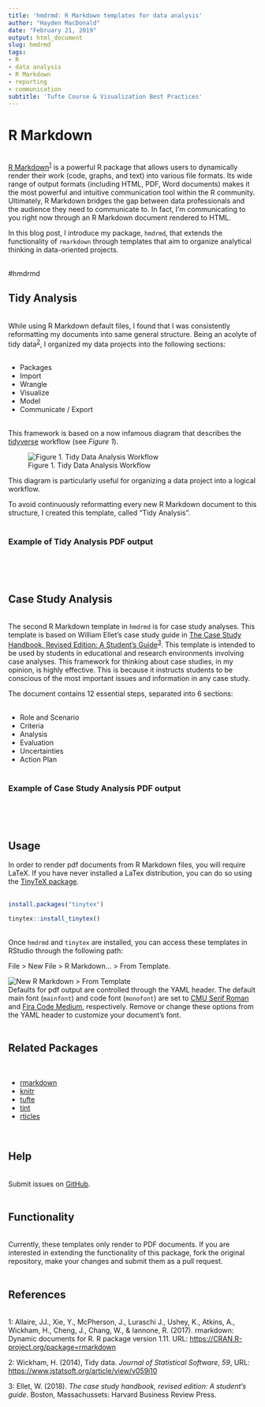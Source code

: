 ---
title: 'hmdrmd: R Markdown templates for data analysis'
author: "Hayden MacDonald"
date: "February 21, 2019"
output: html_document
slug: hmdrmd
tags: 
- R
- data analysis
- R Markdown
- reporting
- communication
subtitle: 'Tufte Course & Visualization Best Practices'
---

# R Markdown
&nbsp;  
[R Markdown](https://rmarkdown.rstudio.com/){target="_blank"}</a><sup>[1](#myfootnote1)</sup> is a powerful R package that allows users to dynamically render their work (code, graphs, and text) into various file formats. Its wide range of output formats (including HTML, PDF, Word documents) makes it the most powerful and intuitive communication tool within the R community. Ultimately, R Markdown bridges the gap between data professionals and the audience they need to communicate to. In fact, I'm communicating to you right now through an R Markdown document rendered to HTML.  

In this blog post, I introduce my package, `hmdrmd`, that extends the functionality of `rmarkdown` through templates that aim to organize analytical thinking in data-oriented projects.  
&nbsp;

#hmdrmd
&nbsp;  

## Tidy Analysis
&nbsp;  
While using R Markdown default files, I found that I was consistently reformatting my documents into same general structure. Being an acolyte of tidy data<sup>[2](#myfootnote2)</sup>, I organized my data projects into the following sections:  
&nbsp;  

- Packages
- Import
- Wrangle
- Visualize
- Model
- Communicate / Export  
&nbsp;  

This framework is based on a now infamous diagram that describes the [tidyverse](https://www.tidyverse.org/) workflow (see *Figure 1*).

![Figure 1. Tidy Data Analysis Workflow](/img/tidy.png)

This diagram is particularly useful for organizing a data project into a logical workflow.  

To avoid continuously reformatting every new R Markdown document to this structure, I created this template, called "Tidy Analysis".  
&nbsp;  

### Example of Tidy Analysis PDF output
![]()
![]()

&nbsp;  

## Case Study Analysis
&nbsp;  
The second R Markdown template in `hmdrmd` is for case study analyses. This template is based on William Ellet's case study guide in [The Case Study Handbook, Revised Edition: A Student's Guide](https://hbr.org/product/the-case-study-handbook-revised-edition-a-student-s-guide/10208E-KND-ENG)<sup>[3](#myfootnote3)</sup>. This template is intended to be used by students in educational and research environments involving case analyses. This framework for thinking about case studies, in my opinion, is highly effective. This is because it instructs students to be conscious of the most important issues and information in any case study.  

The document contains 12 essential steps, separated into 6 sections:  
&nbsp;  

- Role and Scenario
- Criteria
- Analysis
- Evaluation
- Uncertainties
- Action Plan  
&nbsp;  

### Example of Case Study Analysis PDF output

![]()
![]()
![]()

&nbsp;  

## Usage

In order to render pdf documents from R Markdown files, you will require LaTeX. If you have never installed a LaTex distribution, you can do so using the [TinyTeX package](https://github.com/yihui/tinytex).  
&nbsp;  
```{r, eval = FALSE}
install.packages("tinytex")

tinytex::install_tinytex()
```
&nbsp;  
Once `hmdrmd` and `tinytex` are installed, you can access these templates in RStudio through the following path:  

File > New File > R Markdown... > From Template.  

![New R Markdown > From Template](/img/templates.png)  
Defaults for pdf output are controlled through the YAML header. The default main font (`mainfont`) and code font (`monofont`) are set to [CMU Serif Roman](https://www.fontsquirrel.com/fonts/computer-modern){target="_blank"} and [Fira Code Medium](https://github.com/tonsky/FiraCode){target="_blank"}, respectively. Remove or change these options from the YAML header to customize your document's font.  
&nbsp;  

## Related Packages
&nbsp;  

- [rmarkdown](https://github.com/rstudio/rmarkdown){target="_blank"}
- [knitr](https://github.com/yihui/knitr){target="_blank"}
- [tufte](https://github.com/rstudio/tufte){target="_blank"}
- [tint](https://github.com/eddelbuettel/tint){target="_blank"}
- [rticles](https://github.com/rstudio/rticles){target="_blank"}

&nbsp;  

## Help 
&nbsp;  
Submit issues on [GitHub](https://github.com/HaydenMacDonald/hmdrmd){target="_blank"}.  
&nbsp;  

## Functionality
&nbsp;  
Currently, these templates only render to PDF documents. If you are interested in extending the functionality of this package, fork the original repository, make your changes and submit them as a pull request.  
&nbsp;  

## References
&nbsp;  
<a name="myfootnote1">1</a>: Allaire, JJ., Xie, Y., McPherson, J., Luraschi J., Ushey, K., Atkins, A., Wickham, H., Cheng, J., Chang, W., & Iannone, R. (2017). rmarkdown: Dynamic documents for R. R package version 1.11. URL: [https://CRAN.R-project.org/package=rmarkdown](https://CRAN.R-project.org/package=rmarkdown){target="_blank"}  

<a name="myfootnote2">2</a>: Wickham, H. (2014), Tidy data. *Journal of Statistical Software*, *59*, URL: [https://www.jstatsoft.org/article/view/v059i10](https://www.jstatsoft.org/article/view/v059i10){target="_blank"}  

<a name="myfootnote3">3</a>: Ellet, W. (2018). *The case study handbook, revised edition: A student's guide*. Boston, Massachussets: Harvard Business Review Press.  








